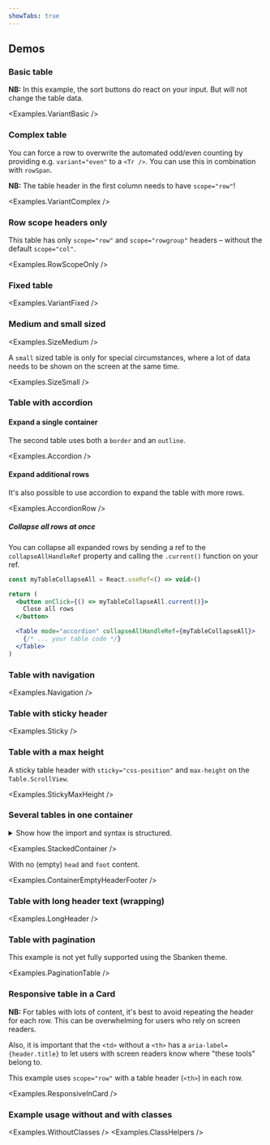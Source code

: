 ```yaml
---
showTabs: true
---
```



## Demos

### Basic table

**NB:** In this example, the sort buttons do react on your input. But will not change the table data.

<Examples.VariantBasic />

### Complex table

You can force a row to overwrite the automated odd/even counting by providing e.g. `variant="even"` to a `<Tr />`. You can use this in combination with `rowSpan`.

**NB:** The table header in the first column needs to have `scope="row"`!

<Examples.VariantComplex />

### Row scope headers only

This table has only `scope="row"` and `scope="rowgroup"` headers – without the default `scope="col"`.

<Examples.RowScopeOnly />

### Fixed table

<Examples.VariantFixed />

### Medium and small sized

<Examples.SizeMedium />

A `small` sized table is only for special circumstances, where a lot of data needs to be shown on the screen at the same time.

<Examples.SizeSmall />

### Table with accordion

#### Expand a single container

The second table uses both a `border` and an `outline`.

<Examples.Accordion />

#### Expand additional rows

It's also possible to use accordion to expand the table with more rows.

<Examples.AccordionRow />

##### Collapse all rows at once

You can collapse all expanded rows by sending a ref to the `collapseAllHandleRef` property and calling the `.current()` function on your ref.

```jsx
const myTableCollapseAll = React.useRef<() => void>()

return (
  <button onClick={() => myTableCollapseAll.current()}>
    Close all rows
  </button>

  <Table mode="accordion" collapseAllHandleRef={myTableCollapseAll}>
    {/* ... your table code */}
  </Table>
)
```

### Table with navigation

<Examples.Navigation />

### Table with sticky header

<Examples.Sticky />

### Table with a max height

A sticky table header with `sticky="css-position"` and `max-height` on the `Table.ScrollView`.

<Examples.StickyMaxHeight />

### Several tables in one container

<details>
  <summary className="dnb-p">
    Show how the import and syntax is structured.
  </summary>
  <Examples.InOneContainer />
</details>

<Examples.StackedContainer />

With no (empty) `head` and `foot` content.

<Examples.ContainerEmptyHeaderFooter />

### Table with long header text (wrapping)

<Examples.LongHeader />

### Table with pagination

<VisibilityByTheme visible="sbanken">
  This example is not yet fully supported using the Sbanken theme.
</VisibilityByTheme>

<Examples.PaginationTable />

### Responsive table in a Card

**NB:** For tables with lots of content, it's best to avoid repeating the header for each row. This can be overwhelming for users who rely on screen readers.

Also, it is important that the `<td>` without a `<th>` has a `aria-label={header.title}` to let users with screen readers know where "these tools" belong to.

This example uses `scope="row"` with a table header (`<th>`) in each row.

<Examples.ResponsiveInCard />

### Example usage without and with classes

<Examples.WithoutClasses />
<Examples.ClassHelpers />

<VisibleWhenVisualTest>
  <Examples.VariantCombinations />
</VisibleWhenVisualTest>

<VisibleWhenVisualTest>
  <Examples.AccordionMixed />
  <Examples.NavigationMixed />
  <Examples.TableInAccordionTable />
</VisibleWhenVisualTest>
